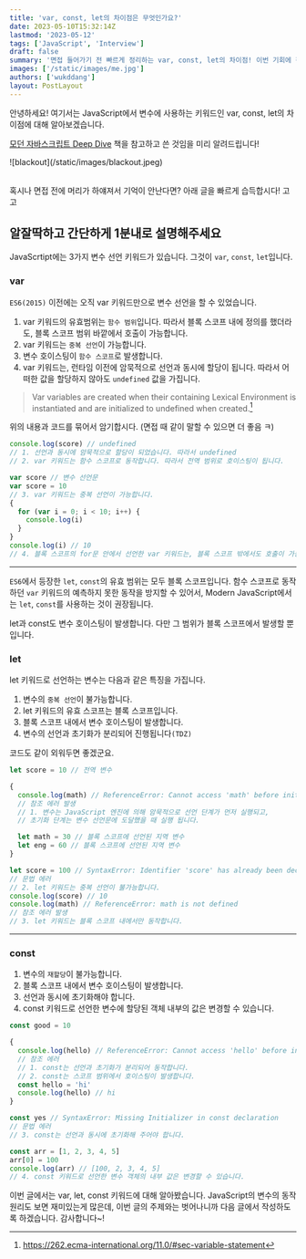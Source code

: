 ```yaml
---
title: 'var, const, let의 차이점은 무엇인가요?'
date: 2023-05-10T15:32:14Z
lastmod: '2023-05-12'
tags: ['JavaScript', 'Interview']
draft: false
summary: '면접 들어가기 전 빠르게 정리하는 var, const, let의 차이점! 이번 기회에 정리하고 넘어가봅시다.'
images: ['/static/images/me.jpg']
authors: ['wukddang']
layout: PostLayout
---
```


안녕하세요! 여기서는 JavaScript에서 변수에 사용하는 키워드인 var, const, let의 차이점에 대해 알아보겠습니다.

[모던 자바스크립트 Deep Dive](http://www.yes24.com/Product/Goods/92742567) 책을 참고하고 쓴 것임을 미리 알려드립니다!

<div className="w-52">![blackout](/static/images/blackout.jpeg)</div>

<br /> 혹시나 면접 전에 머리가 하얘져서 기억이 안난다면? 아래 글을 빠르게 습득합시다! 고고

<TOCInline toc={props.toc} toHeading={2} />

## 알잘딱하고 간단하게 1분내로 설명해주세요

JavaScrtipt에는 3가지 변수 선언 키워드가 있습니다. 그것이 `var`, `const`, `let`입니다.

### var

`ES6(2015)` 이전에는 오직 var 키워드만으로 변수 선언을 할 수 있었습니다.

1. var 키워드의 유효범위는 `함수 범위`입니다. 따라서 블록 스코프 내에 정의를 했더라도, 블록 스코프 범위 바깥에서 호출이 가능합니다.
2. var 키워드는 `중복 선언`이 가능합니다.
3. 변수 호이스팅이 `함수 스코프`로 발생합니다.
4. var 키워드는, 런타임 이전에 암묵적으로 선언과 동시에 할당이 됩니다. 따라서 어떠한 값을 할당하지 않아도 `undefined` 값을 가집니다.

> Var variables are created when their containing Lexical Environment is instantiated and are initialized to undefined when created.[^1]

위의 내용과 코드를 묶어서 암기합시다. (면접 때 같이 말할 수 있으면 더 좋음 ㅋ)

```js
console.log(score) // undefined
// 1. 선언과 동시에 암묵적으로 할당이 되었습니다. 따라서 undefined
// 2. var 키워드는 함수 스코프로 동작합니다. 따라서 전역 범위로 호이스팅이 됩니다.

var score // 변수 선언문
var score = 10
// 3. var 키워드는 중복 선언이 가능합니다.
{
  for (var i = 0; i < 10; i++) {
    console.log(i)
  }
}
console.log(i) // 10
// 4. 블록 스코프의 for문 안에서 선언한 var 키워드는, 블록 스코프 밖에서도 호출이 가능합니다.
```

[^1]: https://262.ecma-international.org/11.0/#sec-variable-statement

---

`ES6`에서 등장한 `let`, `const`의 유효 범위는 모두 블록 스코프입니다. 함수 스코프로 동작하던 `var` 키워드의 예측하지 못한 동작을 방지할 수 있어서, Modern JavaScript에서는 `let`, `const`를 사용하는 것이 권장됩니다.

let과 const도 변수 호이스팅이 발생합니다. 다만 그 범위가 블록 스코프에서 발생할 뿐입니다.

### let

let 키워드로 선언하는 변수는 다음과 같은 특징을 가집니다.

1. 변수의 `중복 선언`이 불가능합니다.
2. let 키워드의 유효 스코프는 블록 스코프입니다.
3. 블록 스코프 내에서 변수 호이스팅이 발생합니다.
4. 변수의 선언과 초기화가 분리되어 진행됩니다`(TDZ)`

코드도 같이 외워두면 좋겠군요.

```js
let score = 10 // 전역 변수

{
  console.log(math) // ReferenceError: Cannot access 'math' before initialization
  // 참조 에러 발생
  // 1. 변수는 JavaScript 엔진에 의해 암묵적으로 선언 단계가 먼저 실행되고,
  // 초기화 단계는 변수 선언문에 도달했을 때 실행 됩니다.

  let math = 30 // 블록 스코프에 선언된 지역 변수
  let eng = 60 // 블록 스코프에 선언된 지역 변수
}

let score = 100 // SyntaxError: Identifier 'score' has already been declared
// 문법 에러
// 2. let 키워드는 중복 선언이 불가능합니다.
console.log(score) // 10
console.log(math) // ReferenceError: math is not defined
// 참조 에러 발생
// 3. let 키워드는 블록 스코프 내에서만 동작합니다.
```

---

### const

1. 변수의 `재할당`이 불가능합니다.
2. 블록 스코프 내에서 변수 호이스팅이 발생합니다.
3. 선언과 동시에 초기화해야 합니다.
4. const 키워드로 선언한 변수에 할당된 객체 내부의 값은 변경할 수 있습니다.

```js
const good = 10

{
  console.log(hello) // ReferenceError: Cannot access 'hello' before initialization
  // 참조 에러
  // 1. const는 선언과 초기화가 분리되어 동작합니다.
  // 2. const는 스코프 범위에서 호이스팅이 발생합니다.
  const hello = 'hi'
  console.log(hello) // hi
}

const yes // SyntaxError: Missing Initializer in const declaration
// 문법 에러
// 3. const는 선언과 동시에 초기화해 주어야 합니다.

const arr = [1, 2, 3, 4, 5]
arr[0] = 100
console.log(arr) // [100, 2, 3, 4, 5]
// 4. const 키워드로 선언한 변수 객체의 내부 값은 변경할 수 있습니다.

```

이번 글에서는 var, let, const 키워드에 대해 알아봤습니다. JavaScript의 변수의 동작원리도 보면 재미있는게 많은데, 이번 글의 주제와는 벗어나니까 다음 글에서 작성하도록 하겠습니다. 감사합니다~!


